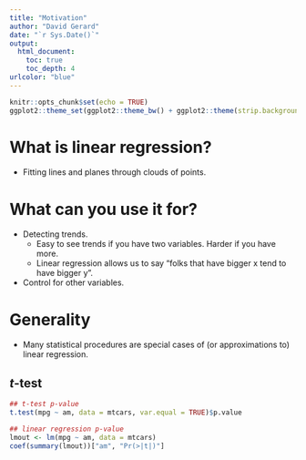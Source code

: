 ```yaml
---
title: "Motivation"
author: "David Gerard"
date: "`r Sys.Date()`"
output:  
  html_document:
    toc: true
    toc_depth: 4
urlcolor: "blue"
---
```


```r
knitr::opts_chunk$set(echo = TRUE)
ggplot2::theme_set(ggplot2::theme_bw() + ggplot2::theme(strip.background = ggplot2::element_rect(fill = "white")))
```

# What is linear regression?

- Fitting lines and planes through clouds of points.

# What can you use it for?

- Detecting trends.
    - Easy to see trends if you have two variables. Harder if you have more.
    - Linear regression allows us to say "folks that have bigger x tend to have bigger y".

- Control for other variables.

# Generality

- Many statistical procedures are special cases of (or approximations to) linear regression.

## $t$-test

```r
## t-test p-value
t.test(mpg ~ am, data = mtcars, var.equal = TRUE)$p.value

## linear regression p-value
lmout <- lm(mpg ~ am, data = mtcars)
coef(summary(lmout))["am", "Pr(>|t|)"]
```
